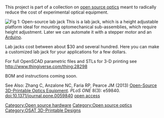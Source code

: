 [[Category:Open source hardware]]
[[Category:Open source optics]]
[[Category:OSAT 3D-Printable Designs]]
{{MOST}}

{{Statusboxtop}}
{{status-design}}
{{status-prototype}}
{{status-verified|[[MOST]]}}
{{boxbottom}}

This project is part of a collection on [[open source optics]] meant to radically reduce the cost of experimental optical equipment.

[[Image:open_source_lab_jack.jpg|thumb|left|Fig 1: Open-source lab jack]] This is a lab jack, which is a height adjustable platform ideal for mounting optomechanical sub-assemblies, which require height adjustment. Later we can automate it with a stepper motor and an [[Arduino]].

Lab jacks cost between about $30 and several hundred. Here you can make a customized lab jack for your applications for a few dollars.

For full OpenSCAD parametric files and STLs for 3-D printing see http://www.thingiverse.com/thing:28298

BOM and instructions coming soon.

See Also: Zhang C, Anzalone NC, Faria RP, Pearce JM (2013) [[Open-Source 3D-Printable Optics Equipment]]. ''PLoS ONE'' 8(3): e59840. doi:10.1371/journal.pone.0059840 [http://www.plosone.org/article/info%3Adoi%2F10.1371%2Fjournal.pone.0059840 open access]